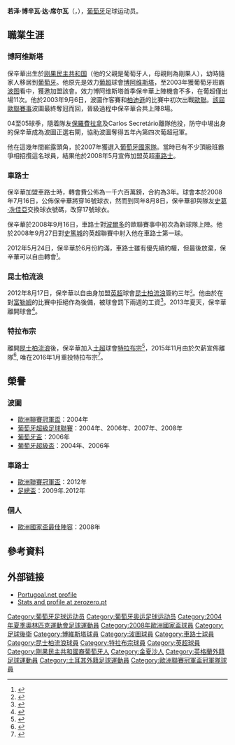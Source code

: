 {{noteTA
|G1=EPL
|G2=laliga
|G3=Football
|G4=葡超
|G5=uefa
|1=zh-hans:博辛瓦;zh-hk:保辛華;zh-tw:博辛瓦;
}}
{{Infobox Football biography 
| playername = 若泽·博辛瓦<br />''José Bosingwa''
| image = José_Bosingwa'13.JPG
| image_size = 200
| fullname = José Bosingwa da Silva<ref>{{cite web|url=http://www.thefa.com/~/media/files/thefaportal/governance-docs/registrations/july-2013.ashx|title=List of players under written contract whose registrations have been cancelled by mutual consent between 01/07/2013 and 31/07/2013|publisher=[[The_Football_Association|The Football Association]]|page=35|access-date=9 October 2019|archive-date=2019-10-24|archive-url=https://web.archive.org/web/20191024234116/http://www.thefa.com/~/media/files/thefaportal/governance-docs/registrations/july-2013.ashx|dead-url=no}}</ref>
| height = {{height|m=1.83}}
| nickname = 攝石人
| dateofbirth = {{birth date and age|1982|8|24}}
| cityofbirth = [[金沙萨|金沙萨]]
| countryofbirth = [[刚果民主共和国|刚果民主共和国]]
| position = [[右閘|右閘]]
| currentclub = 
| youthyears1 = 1996–1997 | youthclubs1 = Fornos de Algodres
| youthyears2 = 1997–2000 | youthclubs2 = [[博維斯塔足球會|博維斯塔]]
| years1 = 2000–2003 | clubs1 = [[博維斯塔足球會|博維斯塔]] | caps1 = 41 | goals1 = 0
| years2 = 2000–2001 | clubs2 = → [[費蒙特體育會|費蒙特]] (loan) | caps2 = 11 | goals2 = 0
| years3 = 2003–2008 | clubs3 = [[波尔图足球俱乐部|波尔图]] | caps3 = 107 | goals3 = 3
| years4 = 2008–2012 | clubs4 = [[切尔西足球俱乐部|切尔西]] | caps4 = 89 | goals4 = 3
| years5 = 2012–2013 | clubs5 = [[女王公园巡游者足球俱乐部|女王公园巡游者]] | caps5 = 23 | goals5 = 0
| years6 = 2013–2015 | clubs6 = [[特拉布宗體育|特拉布宗]] | caps6 = 51 | goals6 = 0
| years7 = 2016 | clubs7 = [[特拉布宗體育|特拉布宗]] | caps7 = 12 | goals7 = 0<!-- These two are different spells for the same club. Don't merge them. -->
| totalcaps = 334 | totalgoals = 6
| nationalyears1 = 2003–2004 | nationalteam1 = [[葡萄牙21歲以下國家足球隊|葡萄牙U21]] | nationalcaps1 = 18 | nationalgoals1 = 0
| nationalyears2 = 2007–2015 | nationalteam2 = [[葡萄牙国家足球队|葡萄牙]] | nationalcaps2 = 27 | nationalgoals2 = 0
| pcupdate = 2015年11月19日
| ntupdate = 2012年5月31日
}}{{中文譯名
| english    = José '''Bosingwa'''
| putonghua  = 博辛瓦
| taiwan     = 博辛瓦
| cantonese  = 保星華<br />保辛華
|}}
'''若泽·博辛瓦·达·席尔瓦'''（{{lang-pt|'''José Bosingwa da Silva'''}}，{{bd|1982年|8月24日|catIDx=Bosingwa, José}}），[[葡萄牙|葡萄牙]]足球运动员。

== 職業生涯 ==
=== 博阿维斯塔 ===
保辛華出生於[[刚果民主共和国|刚果民主共和国]]（他的父親是葡萄牙人，母親則為剛果人），幼時隨家人移居到[[葡萄牙|葡萄牙]]。他原先是效力[[葡超|葡超]]球會[[博阿维斯塔足球俱乐部|博阿维斯塔]]，至2003年獲葡萄牙班霸[[波尔图足球俱乐部|波图]]看中，獲邀加盟該會。效力博阿维斯塔首季保辛華上陣機會不多，在葡超僅出場11次。他於2003年9月6日，波圖作客賽和[[游擊隊足球俱樂部|柏迪遜]]的比賽中初次出戰[[歐聯|歐聯]]。[[2003/04赛季欧洲冠军联赛|該屆歐聯賽事]]波圖最終奪冠而回，晉級過程中保辛華合共上陣8場。

04至05球季，隨着隊友[[保羅費拉拿|保羅費拉拿]]及Carlos Secretário離隊他投，防守中埸出身的保辛華成為波圖正選右閘，協助波圖奪得五年內第四次葡超冠軍。

他在這幾年間嶄露頭角，於2007年獲選入[[葡萄牙国家足球队|葡萄牙國家隊]]。當時已有不少頂級班霸爭相招攬這名球員，結果他於2008年5月宣佈加盟英超[[切尔西足球俱乐部|車路士]]。

=== 車路士 ===
保辛華加盟車路士時，轉會費公佈為一千六百萬鎊，合約為3年。球會本於2008年7月16日，公佈保辛華將穿16號球衣，然而到同年8月8日，保辛華卻與隊友[[史葛·冼佳亞|史葛·冼佳亞]]交換球衣號碼，改穿17號球衣。

保辛華於2008年9月16日，車路士對[[波爾多|波爾多]]的歐聯賽事中初次為新球隊上陣。他於2008年9月27日對[[史篤城|史篤城]]的英超聯賽中射入他在車路士第一球。

2012年5月24日，保辛華於6月份約滿，車路士雖有優先續約權，但最後放棄，保辛華可以自由轉會<small><ref>{{cite news |language=en |url=http://www.bbc.co.uk/sport/0/football/18185485 |title=Chelsea set to release Salomon Kalou and Jose Bosingwa |publisher=[[BBC|BBC]] sport |date=2012-05-24 |accessdate=2013-01-10 |archive-date=2012-09-10 |archive-url=https://web.archive.org/web/20120910150048/http://www.bbc.co.uk/sport/0/football/18185485 |dead-url=no }}</ref></small>。 

=== 昆士柏流浪 ===
2012年8月17日，保辛華以自由身加盟[[英超|英超]]球會[[昆士柏流浪|昆士柏流浪]]簽約三年<small><ref>{{cite news |language=en |url=http://www.bbc.co.uk/sport/0/football/19293831 |title=Jose Bosingwa joins QPR on a three-year contract |publisher=[[BBC|BBC]] sport |date=2012-08-17 |accessdate=2013-01-10 |archive-date=2012-11-18 |archive-url=https://web.archive.org/web/20121118053440/http://www.bbc.co.uk/sport/0/football/19293831 |dead-url=no }}</ref></small>。他由於在對[[富勒姆足球俱乐部|富勒姆]]的比賽中拒絕作為後備，被球會罰下兩週的工資<ref>{{cite news|language=en|url=https://www.bbc.com/sport/football/208280244|title=Harry Redknapp: 'Too many QPR players earning too much'|date=2012-12-22|accessdate=2018-03-25}}{{Dead link|date=2018年7月 |bot=InternetArchiveBot |fix-attempted=yes }}</ref>。2013年夏天，保辛華離開球會<ref>{{cite news|language=en|url=https://www.bbc.co.uk/sport/football/23481225|title=Jose Bosingwa leaves QPR by mutual consent|date=2013-07-28|accessdate=2018-03-25|archive-date=2019-04-10|archive-url=https://web.archive.org/web/20190410123601/https://www.bbc.co.uk/sport/football/23481225|dead-url=no}}</ref>。

=== 特拉布宗 ===
離開[[昆士柏流浪|昆士柏流浪]]後，保辛華加入[[土超|土超]]球會[[特拉布宗|特拉布宗]]<ref>{{cite news|language=en|url=http://turkish-football.com/news_read.php?id=4949|3=|title=""|date=2013-07-29|accessdate=2018-03-25|deadurl=yes|archiveurl=https://web.archive.org/web/20130820200306/http://turkish-football.com/news_read.php?id=4949|archivedate=2013-08-20}}</ref>，2015年11月由於欠薪宣佈離隊<ref>{{cite news|language=pt|url=http://www.maisfutebol.iol.pt/internacional/made-in/oficial-bosingwa-rescinde-com-trabzonspor-e-torna-se-jogador-livre|title=''|date=2015-11-12|accessdate=2018-03-25|archive-date=2019-11-19|archive-url=https://web.archive.org/web/20191119080723/https://maisfutebol.iol.pt/internacional/made-in/oficial-bosingwa-rescinde-com-trabzonspor-e-torna-se-jogador-livre|dead-url=no}}</ref>, 唯在2016年1月重投特拉布宗<ref>{{cite news|language=en|url=http://www.dailymail.co.uk/sport/football/article-3424093|title=Former-Chelsea-Jose-Bosingwa-rejoins-Turkish-Trabzonspor.html|date=2016-01-30|accessdate=2018-03-25}}</ref>。

== 榮譽 ==
=== 波圖 ===
* [[歐洲聯賽冠軍盃|歐洲聯賽冠軍盃]]：2004年
* [[葡萄牙足球超级联赛|葡萄牙超級足球聯賽]]：2004年、2006年、2007年、2008年
* [[葡萄牙盃|葡萄牙盃]]：2006年
* [[葡萄牙超級盃|葡萄牙超級盃]]：2004年、2006年

=== 車路士 ===
* [[歐洲聯賽冠軍盃|歐洲聯賽冠軍盃]]：2012年
* [[足總盃|足總盃]]：2009年.2012年

=== 個人 ===
* [[歐洲國家盃最佳陣容|歐洲國家盃最佳陣容]]：2008年

== 參考資料 ==
{{reflist}}

== 外部链接 ==
* [http://www.portugoal.net Portugoal.net profile] {{Wayback|url=http://www.portugoal.net/ |date=20071211033243 }}
* [https://web.archive.org/web/20081210183927/http://www.zerozero.eu/uk/jogador.php?id=85&search=1 Stats and profile at zerozero.pt]

{{2008年歐洲足球錦標賽葡萄牙參賽名單}}

{{DEFAULTSORT:Bosingwa, Jose}}
[[Category:葡萄牙足球运动员|Category:葡萄牙足球运动员]]
[[Category:葡萄牙奥运足球运动员|Category:葡萄牙奥运足球运动员]]
[[Category:2004年夏季奧林匹克運動會足球運動員|Category:2004年夏季奧林匹克運動會足球運動員]]
[[Category:2008年歐洲國家盃球員|Category:2008年歐洲國家盃球員]]
[[Category:足球後衛|Category:足球後衛]]
[[Category:博維斯塔球員|Category:博維斯塔球員]]
[[Category:波圖球員|Category:波圖球員]]
[[Category:車路士球員|Category:車路士球員]]
[[Category:昆士柏流浪球員|Category:昆士柏流浪球員]]
[[Category:特拉布宗球員|Category:特拉布宗球員]]
[[Category:英超球員|Category:英超球員]]
[[Category:剛果民主共和國裔葡萄牙人|Category:剛果民主共和國裔葡萄牙人]]
[[Category:金夏沙人|Category:金夏沙人]]
[[Category:英格蘭外籍足球運動員|Category:英格蘭外籍足球運動員]]
[[Category:土耳其外籍足球運動員|Category:土耳其外籍足球運動員]]
[[Category:歐洲聯賽冠軍盃冠軍隊球員|Category:歐洲聯賽冠軍盃冠軍隊球員]]